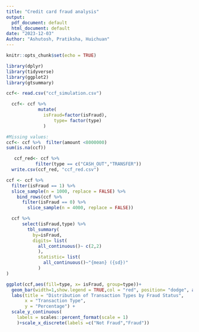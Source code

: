 ```yaml
---
title: "Credit card fraud analysis"
output:
  pdf_document: default
  html_document: default
date: "2023-12-03"
Author: "Ashutosh, Pratiksha, Huichuan"
---
```


```r
knitr::opts_chunk$set(echo = TRUE)
```

```r
library(dplyr)
library(tidyverse)
library(ggplot2)
library(gtsummary)
```

```r
ccf<- read.csv("ccf_simulation.csv")
```

```r

  ccf<- ccf %>%
            mutate(
              isFraud=factor(isFraud),
                  type= factor(type)
              )
```

```r
#Missing values:
ccf<- ccf %>%  filter(amount <8000000)
sum(is.na(ccf))
```

```r
   ccf_red<- ccf %>%
           filter(type == c("CASH_OUT","TRANSFER"))
  write.csv(ccf_red, "ccf_red.csv")
```


```r

ccf <- ccf %>%
  filter(isFraud == 1) %>%
  slice_sample(n = 1000, replace = FALSE) %>%
    bind_rows(ccf %>%
      filter(isFraud == 0) %>%
        slice_sample(n = 4000, replace = FALSE))

  ccf %>% 
      select(isFraud,type) %>% 
        tbl_summary(
          by=isFraud,
          digits= list(
            all_continuous()~ c(2,2)
            ),
            statistic= list(
              all_continuous()~"{mean} ({sd})"
            )
) 

```

```r
ggplot(ccf,aes(fill=type, x= isFraud, group=type))+
  geom_bar(width=1,show.legend = TRUE,col = "red", position= "dodge", aes(y = (..count..)/sum(..count..) * 100)) +
  labs(title = "Distribution of Transaction Types by Fraud Status",
       x = "Transaction Type",
       y = "Percentage") +
  scale_y_continuous(
    labels = scales::percent_format(scale = 1)
    )+scale_x_discrete(labels =c("Not Fraud","Fraud"))

```